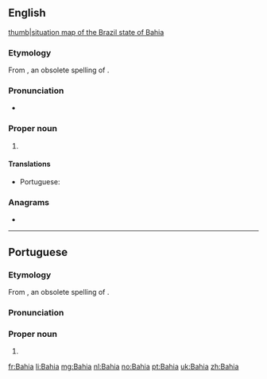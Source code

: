 {{also|bahía}}
==English==
{{wikipedia}}
[[file:Bahia in Brazil.svg|thumb|[[situation map]] of the Brazil state of Bahia]]

===Etymology===
From {{m|pt|bahia}}, an obsolete spelling of {{m|pt|baía||bay}}.

===Pronunciation===
* {{IPA|/bəˈhiːə/|/bɒˈiːə/|lang=en}}

===Proper noun===
{{en-proper noun}}

# {{place:Brazil/state|en|capital=Salvador|region=Northeast Region}}

====Translations====
{{trans-top|state in northeastern Brazil}}
* Portuguese: {{t+|pt|Bahia|f}}
{{trans-mid}}
{{trans-bottom}}

===Anagrams===
* {{l|en|Bahá'í}}

----

==Portuguese==

===Etymology===
From {{m|pt|bahia}}, an obsolete spelling of {{m|pt|baía||bay}}.

===Pronunciation===
{{IPA|[baˈi.ɐ]|lang=pt}}

===Proper noun===
{{pt-proper noun|f}}

# {{place:Brazil/state|pt|capital=Salvador|region=Northeast Region}}

[[fr:Bahia]]
[[li:Bahia]]
[[mg:Bahia]]
[[nl:Bahia]]
[[no:Bahia]]
[[pt:Bahia]]
[[uk:Bahia]]
[[zh:Bahia]]